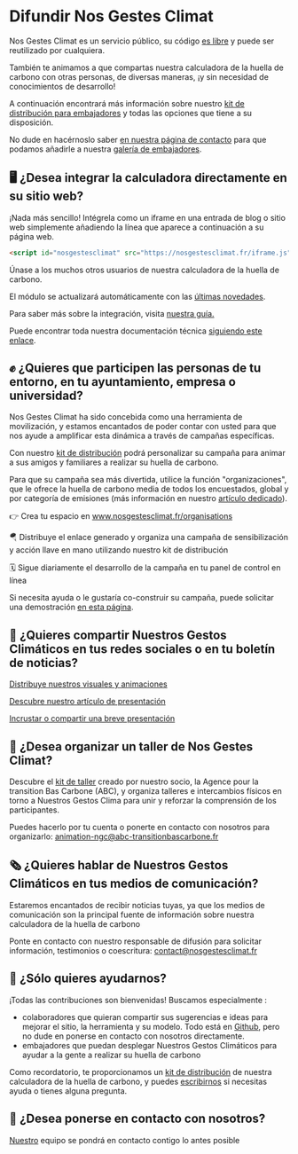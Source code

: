 # Difundir Nos Gestes Climat

Nos Gestes Climat es un servicio público, su código <a href="/documentation">es libre</a> y puede ser reutilizado por cualquiera. 

También te animamos a que compartas nuestra calculadora de la huella de carbono con otras personas, de diversas maneras, ¡y sin necesidad de conocimientos de desarrollo!

A continuación encontrará más información sobre nuestro <a href="https://drive.google.com/drive/u/0/folders/1ppvieBBNCSSkvREGIAAK44PmPNy9CRz9">kit de distribución para embajadores</a> y todas las opciones que tiene a su disposición.

No dude en hacérnoslo saber <a href="/contact">en nuestra página de contacto</a> para que podamos añadirle a nuestra <a href="/ambassadeurs">galería de embajadores</a>.

## 🖥️ ¿Desea integrar la calculadora directamente en su sitio web?

¡Nada más sencillo! Intégrela como un iframe en una entrada de blog o sitio web simplemente añadiendo la línea que aparece a continuación a su página web.

```html
<script id="nosgestesclimat" src="https://nosgestesclimat.fr/iframe.js"></script>
```

Únase a los muchos otros usuarios de nuestra calculadora de la huella de carbono.

El módulo se actualizará automáticamente con las <a href="/nouveaut%C3%A9s">últimas novedades</a>.

Para saber más sobre la integración, visita <a href="https://accelerateur-transition-ecologique-ademe.notion.site/Int-grer-Nos-Gestes-Climat-en-iframe-abdeb175baf84143922006964d80348c">nuestra guía.</a>

Puede encontrar toda nuestra documentación técnica <a href="https://accelerateur-transition-ecologique-ademe.notion.site/c57ea7dfc6214660a2d6a6a3addb88bd?v=d60b4b87e8ea4bee8e3c501bea75afc9">siguiendo este enlace</a>.

## ✊ ¿Quieres que participen las personas de tu entorno, en tu ayuntamiento, empresa o universidad?

Nos Gestes Climat ha sido concebida como una herramienta de movilización, y estamos encantados de poder contar con usted para que nos ayude a amplificar esta dinámica a través de campañas específicas.

Con nuestro <a href="https://drive.google.com/drive/u/0/folders/1ppvieBBNCSSkvREGIAAK44PmPNy9CRz9">kit de distribución</a> podrá personalizar su campaña para animar a sus amigos y familiares a realizar su huella de carbono.

Para que su campaña sea más divertida, utilice la función "organizaciones", que le ofrece la huella de carbono media de todos los encuestados, global y por categoría de emisiones (más información en nuestro <a href="/blog/actualites-et-fonctionnalites/nouveau-parcours-organisations">artículo dedicado</a>).

👉 Crea tu espacio en <a href="/organisations">www.nosgestesclimat.fr/organisations</a>

🪂 Distribuye el enlace generado y organiza una campaña de sensibilización y acción llave en mano utilizando nuestro kit de distribución

🗓️ Sigue diariamente el desarrollo de la campaña en tu panel de control en línea

Si necesita ayuda o le gustaría co-construir su campaña, puede solicitar una demostración <a href="https://nosgestesclimat.fr/organisations/demander-demo">en esta página</a>.

## 📢 ¿Quieres compartir Nuestros Gestos Climáticos en tus redes sociales o en tu boletín de noticias?

<a href="https://accelerateur-transition-ecologique-ademe.notion.site/Diffusez-nos-visuels-et-animations-6767f93e71db436e8521b243206badd9">Distribuye nuestros visuales y animaciones</a>

<a href="https://accelerateur-transition-ecologique-ademe.notion.site/D-couvrez-notre-article-de-pr-sentation-54cd8914e19d4aeca58f2c819dde8846">Descubre nuestro artículo de presentación</a> 

<a href="https://accelerateur-transition-ecologique-ademe.notion.site/Int-grez-ou-partagez-une-br-ve-pr-sentation-788fb1666fe641ceb648e1602111a035?pvs=74">Incrustar o compartir una breve presentación</a>

## 👥 ¿Desea organizar un taller de Nos Gestes Climat?

Descubre el <a href="https://drive.google.com/drive/folders/1dORmBbDLDG31PLLOblP8Wg5CrrksAfjV">kit de taller</a> creado por nuestro socio, la Agence pour la transition Bas Carbone (ABC), y organiza talleres e intercambios físicos en torno a Nuestros Gestos Clima para unir y reforzar la comprensión de los participantes. 

Puedes hacerlo por tu cuenta o ponerte en contacto con nosotros para organizarlo: <a href="mailto:animation-ngc@abc-transitionbascarbone.fr">animation-ngc@abc-transitionbascarbone.fr</a>

## 🗞️ ¿Quieres hablar de Nuestros Gestos Climáticos en tus medios de comunicación?

Estaremos encantados de recibir noticias tuyas, ya que los medios de comunicación son la principal fuente de información sobre nuestra calculadora de la huella de carbono

Ponte en contacto con nuestro responsable de difusión para solicitar información, testimonios o coescritura: contact@nosgestesclimat.fr

## 🤲 ¿Sólo quieres ayudarnos?

¡Todas las contribuciones son bienvenidas! Buscamos especialmente :

- colaboradores que quieran compartir sus sugerencias e ideas para mejorar el sitio, la herramienta y su modelo. Todo está en <a href="https://github.com/datagir/?q=nosgestesclimat&type=&language=&sort=">Github</a>, pero no dude en ponerse en contacto con nosotros directamente.
- embajadores que puedan desplegar Nuestros Gestos Climáticos para ayudar a la gente a realizar su huella de carbono

Como recordatorio, te proporcionamos un <a href="https://drive.google.com/drive/u/0/folders/1ppvieBBNCSSkvREGIAAK44PmPNy9CRz9">kit de distribución</a> de nuestra calculadora de la huella de carbono, y puedes <a href="https://nosgestesclimat.fr/contact">escribirnos</a> si necesitas ayuda o tienes alguna pregunta.

## 💌 ¿Desea ponerse en contacto con nosotros?

<a href="/contact">Nuestro</a> equipo se pondrá en contacto contigo lo antes posible